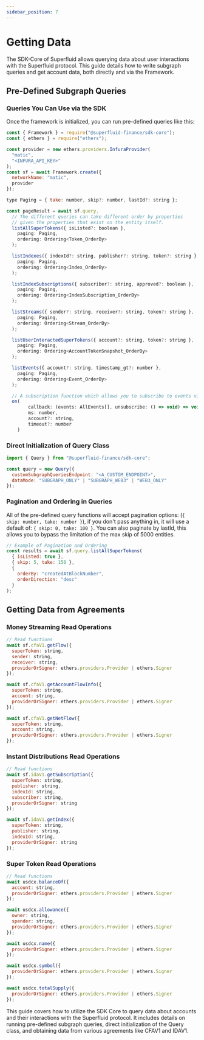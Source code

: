 ```yaml
---
sidebar_position: 7
---
```




# Getting Data

The SDK-Core of Superfluid allows querying data about user interactions with the Superfluid protocol. This guide details how to write subgraph queries and get account data, both directly and via the Framework.

## Pre-Defined Subgraph Queries

### Queries You Can Use via the SDK

Once the framework is initialized, you can run pre-defined queries like this:

```javascript
const { Framework } = require("@superfluid-finance/sdk-core");
const { ethers } = require("ethers");

const provider = new ethers.providers.InfuraProvider(
  "matic",
  "<INFURA_API_KEY>"
);
const sf = await Framework.create({
  networkName: "matic",
  provider
});

type Paging = { take: number, skip?: number, lastId?: string };

const pageResult = await sf.query.
  // The different queries can take different order by properties 
  // given the properties that exist on the entity itself.
  listAllSuperTokens({ isListed?: boolean },
    paging: Paging,
    ordering: Ordering<Token_OrderBy>
  );

  listIndexes({ indexId?: string, publisher?: string, token?: string },
    paging: Paging,
    ordering: Ordering<Index_OrderBy>
  );

  listIndexSubscriptions({ subscriber?: string, approved?: boolean },
    paging: Paging,
    ordering: Ordering<IndexSubscription_OrderBy>
  );

  listStreams({ sender?: string, receiver?: string, token?: string },
    paging: Paging,
    ordering: Ordering<Stream_OrderBy>
  );

  listUserInteractedSuperTokens({ account?: string, token?: string },
    paging: Paging,
    ordering: Ordering<AccountTokenSnapshot_OrderBy>
  );

  listEvents({ account?: string, timestamp_gt?: number },
    paging: Paging,
    ordering: Ordering<Event_OrderBy>
  );

  // A subscription function which allows you to subscribe to events via polling.
  on(
        callback: (events: AllEvents[], unsubscribe: () => void) => void,
        ms: number,
        account?: string,
        timeout?: number
    )
```

### Direct Initialization of Query Class

```javascript
import { Query } from "@superfluid-finance/sdk-core";

const query = new Query({
  customSubgraphQueriesEndpoint: "<A_CUSTOM_ENDPOINT>",
  dataMode: "SUBGRAPH_ONLY" | "SUBGRAPH_WEB3" | "WEB3_ONLY"
});
```

### Pagination and Ordering in Queries

All of the pre-defined query functions will accept pagination options: (`{ skip: number, take: number }`), if you don't pass anything in, it will use a default of: `{ skip: 0, take: 100 }`. You can also paginate by lastId, this allows you to bypass the limitation of the max skip of 5000 entities.

```javascript
// Example of Pagination and Ordering
const results = await sf.query.listAllSuperTokens(
  { isListed: true },
  { skip: 5, take: 150 },
  {
    orderBy: "createdAtBlockNumber",
    orderDirection: "desc"
  }
);
```

## Getting Data from Agreements

### Money Streaming Read Operations

```javascript
// Read functions
await sf.cfaV1.getFlow({
  superToken: string,
  sender: string,
  receiver: string,
  providerOrSigner: ethers.providers.Provider | ethers.Signer
});

await sf.cfaV1.getAccountFlowInfo({
  superToken: string,
  account: string,
  providerOrSigner: ethers.providers.Provider | ethers.Signer
});

await sf.cfaV1.getNetFlow({
  superToken: string,
  account: string,
  providerOrSigner: ethers.providers.Provider | ethers.Signer
});
```

### Instant Distributions Read Operations

```javascript
// Read functions
await sf.idaV1.getSubscription({
  superToken: string,
  publisher: string,
  indexId: string,
  subscriber: string,
  providerOrSigner: string
});

await sf.idaV1.getIndex({
  superToken: string,
  publisher: string,
  indexId: string,
  providerOrSigner: string
});
```

### Super Token Read Operations

```javascript
// Read functions
await usdcx.balanceOf({
  account: string,
  providerOrSigner: ethers.providers.Provider | ethers.Signer
});

await usdcx.allowance({
  owner: string,
  spender: string,
  providerOrSigner: ethers.providers.Provider | ethers.Signer
});

await usdcx.name({
  providerOrSigner: ethers.providers.Provider | ethers.Signer
});

await usdcx.symbol({
  providerOrSigner: ethers.providers.Provider | ethers.Signer
});

await usdcx.totalSupply({
  providerOrSigner: ethers.providers.Provider | ethers.Signer
});
```

This guide covers how to utilize the SDK Core to query data about accounts and their interactions with the Superfluid protocol. It includes details on running pre-defined subgraph queries, direct initialization of the Query class, and obtaining data from various agreements like CFAV1 and IDAV1.
